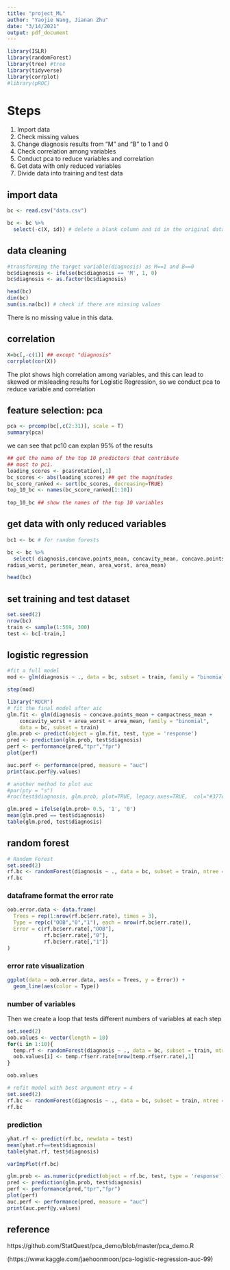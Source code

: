 ```yaml
---
title: "project_ML"
author: "Yaojie Wang, Jianan Zhu"
date: "3/14/2021"
output: pdf_document
---
```


```r
library(ISLR)
library(randomForest)
library(tree) #tree
library(tidyverse)
library(corrplot)
#library(pROC)
```

# Steps

(1) Import data
(2) Check missing values
(3) Change diagnosis results from "M" and "B" to 1 and 0
(4) Check correlation among variables
(5) Conduct pca to reduce variables and correlation
(6) Get data with only reduced variables 
(7) Divide data into training and test data

## import data 

```r
bc <- read.csv("data.csv")
```

```r
bc <- bc %>% 
  select(-c(X, id)) # delete a blank column and id in the original data
```

## data cleaning

```r
#transforming the target variable(diagnosis) as M==1 and B==0
bc$diagnosis <- ifelse(bc$diagnosis == 'M', 1, 0)
bc$diagnosis <- as.factor(bc$diagnosis)
```

```r
head(bc)
dim(bc)
sum(is.na(bc)) # check if there are missing values
```

There is no missing value in this data. 

## correlation

```r
X=bc[,-c(1)] ## except "diagnosis"
corrplot(cor(X)) 
```

The plot shows high correlation among variables, and this can lead to skewed or misleading results for Logistic Regression, so we conduct pca to reduce variable and correlation

## feature selection: pca 

```r
pca <- prcomp(bc[,c(2:31)], scale = T)
summary(pca)
```

we can see that pc10 can explan 95% of the results

```r
## get the name of the top 10 predictors that contribute
## most to pc1.
loading_scores <- pca$rotation[,1]
bc_scores <- abs(loading_scores) ## get the magnitudes
bc_score_ranked <- sort(bc_scores, decreasing=TRUE)
top_10_bc <- names(bc_score_ranked[1:10])
 
top_10_bc ## show the names of the top 10 variables
```

## get data with only reduced variables 

```r
bc1 <- bc # for random forests
```

```r
bc <- bc %>% 
  select( diagnosis,concave.points_mean, concavity_mean, concave.points_worst,compactness_mean, perimeter_worst,concavity_worst,
radius_worst, perimeter_mean, area_worst, area_mean)
```

```r
head(bc)
```

## set training and test dataset 

```r
set.seed(2)
nrow(bc)
train <- sample(1:569, 300)
test <- bc[-train,]
```

## logistic regression

```r
#fit a full model
mod <- glm(diagnosis ~ ., data = bc, subset = train, family = "binomial")
```

```r
step(mod)
```

```r
library("ROCR")
# fit the final model after aic
glm.fit <- glm(diagnosis ~ concave.points_mean + compactness_mean + 
    concavity_worst + area_worst + area_mean, family = "binomial", 
    data = bc, subset = train)
glm.prob <- predict(object = glm.fit, test, type = 'response')
pred <- prediction(glm.prob, test$diagnosis)
perf <- performance(pred,"tpr","fpr")
plot(perf)
```

```r
auc.perf <- performance(pred, measure = "auc")
print(auc.perf@y.values)
```

```r
# another method to plot auc 
#par(pty = "s")
#roc(test$diagnosis, glm.prob, plot=TRUE, legacy.axes=TRUE,  col="#377eb8", lwd=4)
```

```r
glm.pred = ifelse(glm.prob> 0.5, '1', '0')
mean(glm.pred == test$diagnosis)
table(glm.pred, test$diagnosis)
```

## random forest 

```r
# Random Forest
set.seed(2)
rf.bc <- randomForest(diagnosis ~ ., data = bc, subset = train, ntree = 500)
rf.bc
```

### dataframe format the error rate 

```r
oob.error.data <- data.frame(
  Trees = rep(1:nrow(rf.bc$err.rate), times = 3),
  Type = rep(c("OOB","0","1"), each = nrow(rf.bc$err.rate)),
  Error = c(rf.bc$err.rate[,"OOB"],
            rf.bc$err.rate[,"0"],
            rf.bc$err.rate[,"1"])
)
```

### error rate visualization

```r
ggplot(data = oob.error.data, aes(x = Trees, y = Error)) + 
  geom_line(aes(color = Type))
```

### number of variables

Then we create a loop that tests different numbers of variables at each step

```r
set.seed(2)
oob.values <- vector(length = 10)
for(i in 1:10){
  temp.rf <- randomForest(diagnosis ~ ., data = bc, subset = train, mtry = i, ntree = 1000 )
  oob.values[i] <- temp.rf$err.rate[nrow(temp.rf$err.rate),1]
}
```

```r
oob.values
```

```r
# refit model with best argument mtry = 4
set.seed(2)
rf.bc <- randomForest(diagnosis ~ ., data = bc, subset = train, ntree = 500, mtry = 4, proximity = TRUE)
rf.bc
```

### prediction 

```r
yhat.rf <- predict(rf.bc, newdata = test)
mean(yhat.rf==test$diagnosis)
table(yhat.rf, test$diagnosis)
```


```r
varImpPlot(rf.bc)
```

```r
glm.prob <- as.numeric(predict(object = rf.bc, test, type = 'response'))
pred <- prediction(glm.prob, test$diagnosis)
perf <- performance(pred,"tpr","fpr")
plot(perf)
auc.perf <- performance(pred, measure = "auc")
print(auc.perf@y.values)
```



## reference

https://github.com/StatQuest/pca_demo/blob/master/pca_demo.R

(https://www.kaggle.com/jaehoonmoon/pca-logistic-regression-auc-99)